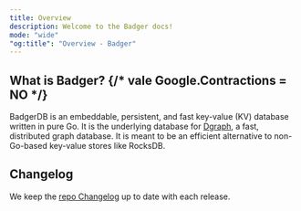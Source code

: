 ```yaml
---
title: Overview
description: Welcome to the Badger docs!
mode: "wide"
"og:title": "Overview - Badger"
---
```


## What is Badger? {/* vale Google.Contractions = NO */}

BadgerDB is an embeddable, persistent, and fast key-value (KV) database written
in pure Go. It is the underlying database for [Dgraph](/dgraph), a fast,
distributed graph database. It is meant to be an efficient alternative to
non-Go-based key-value stores like RocksDB.

## Changelog

We keep the
[repo Changelog](https://github.com/hypermodeinc/badger/blob/main/CHANGELOG.md)
up to date with each release.

